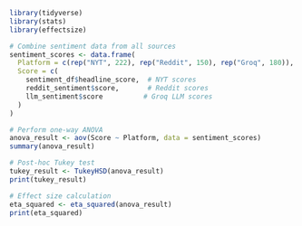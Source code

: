 ```r
library(tidyverse)
library(stats)
library(effectsize)

# Combine sentiment data from all sources
sentiment_scores <- data.frame(
  Platform = c(rep("NYT", 222), rep("Reddit", 150), rep("Groq", 180)),
  Score = c(
    sentiment_df$headline_score,  # NYT scores
    reddit_sentiment$score,       # Reddit scores
    llm_sentiment$score          # Groq LLM scores
  )
)

# Perform one-way ANOVA
anova_result <- aov(Score ~ Platform, data = sentiment_scores)
summary(anova_result)

# Post-hoc Tukey test
tukey_result <- TukeyHSD(anova_result)
print(tukey_result)

# Effect size calculation
eta_squared <- eta_squared(anova_result)
print(eta_squared)
```